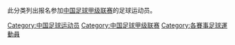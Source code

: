 此分类列出报名参加[[中国足球甲级联赛|中国足球甲级联赛]]的足球运动员。

[[Category:中国足球运动员|Category:中国足球运动员]]
[[Category:中国足球甲级联赛|Category:中国足球甲级联赛]]
[[Category:各賽事足球運動員|Category:各賽事足球運動員]]